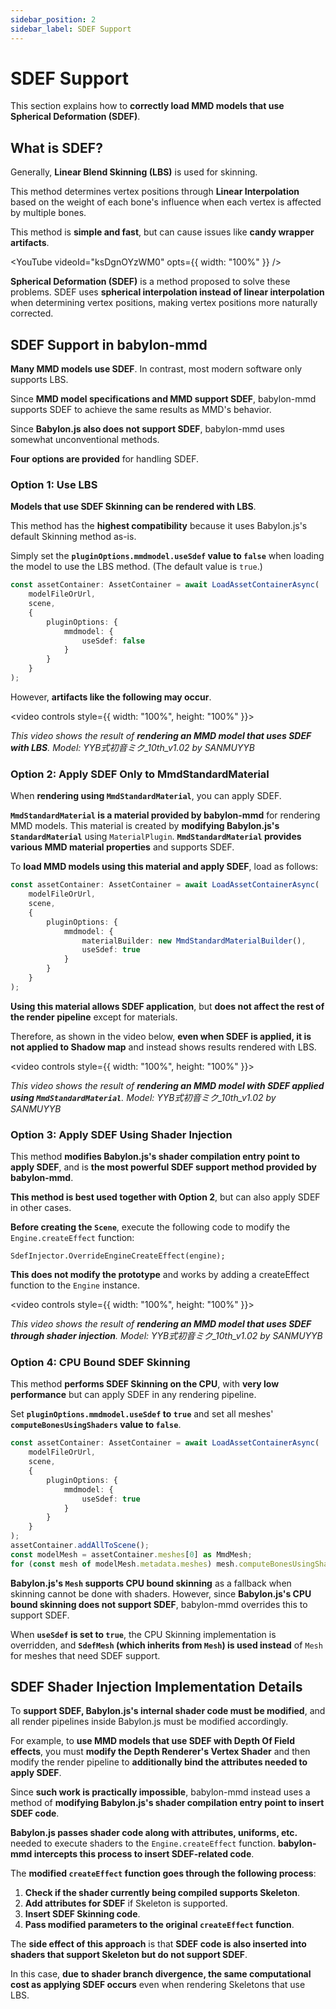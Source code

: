 ```yaml
---
sidebar_position: 2
sidebar_label: SDEF Support
---
```


# SDEF Support

This section explains how to **correctly load MMD models that use Spherical Deformation (SDEF)**.

## What is SDEF?

Generally, **Linear Blend Skinning (LBS)** is used for skinning.

This method determines vertex positions through **Linear Interpolation** based on the weight of each bone's influence when each vertex is affected by multiple bones.

This method is **simple and fast**, but can cause issues like **candy wrapper artifacts**.


<YouTube
    videoId="ksDgnOYzWM0"
    opts={{ width: "100%" }} />

**Spherical Deformation (SDEF)** is a method proposed to solve these problems. SDEF uses **spherical interpolation instead of linear interpolation** when determining vertex positions, making vertex positions more naturally corrected.

## SDEF Support in babylon-mmd

**Many MMD models use SDEF**. In contrast, most modern software only supports LBS.

Since **MMD model specifications and MMD support SDEF**, babylon-mmd supports SDEF to achieve the same results as MMD's behavior.

Since **Babylon.js also does not support SDEF**, babylon-mmd uses somewhat unconventional methods.

**Four options are provided** for handling SDEF.

### Option 1: Use LBS

**Models that use SDEF Skinning can be rendered with LBS**.

This method has the **highest compatibility** because it uses Babylon.js's default Skinning method as-is.

Simply set the **`pluginOptions.mmdmodel.useSdef` value to `false`** when loading the model to use the LBS method. (The default value is `true`.)

```typescript
const assetContainer: AssetContainer = await LoadAssetContainerAsync(
    modelFileOrUrl,
    scene,
    {
        pluginOptions: {
            mmdmodel: {
                useSdef: false
            }
        }
    }
);
```

However, **artifacts like the following may occur**.


<video controls style={{ width: "100%", height: "100%" }}>
  <source src={Ldef} type="video/mp4"/>
</video>

*This video shows the result of **rendering an MMD model that uses SDEF with LBS**. Model: YYB式初音ミク_10th_v1.02 by SANMUYYB*

### Option 2: Apply SDEF Only to MmdStandardMaterial

When **rendering using `MmdStandardMaterial`**, you can apply SDEF.

**`MmdStandardMaterial` is a material provided by babylon-mmd** for rendering MMD models.
This material is created by **modifying Babylon.js's `StandardMaterial`** using `MaterialPlugin`.
**`MmdStandardMaterial` provides various MMD material properties** and supports SDEF.

To **load MMD models using this material and apply SDEF**, load as follows:

```typescript
const assetContainer: AssetContainer = await LoadAssetContainerAsync(
    modelFileOrUrl,
    scene,
    {
        pluginOptions: {
            mmdmodel: {
                materialBuilder: new MmdStandardMaterialBuilder(),
                useSdef: true
            }
        }
    }
);
```

**Using this material allows SDEF application**, but **does not affect the rest of the render pipeline** except for materials.

Therefore, as shown in the video below, **even when SDEF is applied, it is not applied to Shadow map** and instead shows results rendered with LBS.


<video controls style={{ width: "100%", height: "100%" }}>
  <source src={Sdef} type="video/mp4"/>
</video>

*This video shows the result of **rendering an MMD model with SDEF applied using `MmdStandardMaterial`**. Model: YYB式初音ミク_10th_v1.02 by SANMUYYB*

### Option 3: Apply SDEF Using Shader Injection

This method **modifies Babylon.js's shader compilation entry point to apply SDEF**, and is **the most powerful SDEF support method provided by babylon-mmd**.

**This method is best used together with Option 2**, but can also apply SDEF in other cases.

**Before creating the `Scene`**, execute the following code to modify the `Engine.createEffect` function:

```
SdefInjector.OverrideEngineCreateEffect(engine);
```

**This does not modify the prototype** and works by adding a createEffect function to the `Engine` instance.


<video controls style={{ width: "100%", height: "100%" }}>
  <source src={SdefWithInjection} type="video/mp4"/>
</video>

*This video shows the result of **rendering an MMD model that uses SDEF through shader injection**. Model: YYB式初音ミク_10th_v1.02 by SANMUYYB*

### Option 4: CPU Bound SDEF Skinning

This method **performs SDEF Skinning on the CPU**, with **very low performance** but can apply SDEF in any rendering pipeline.

Set **`pluginOptions.mmdmodel.useSdef` to `true`** and set all meshes' **`computeBonesUsingShaders` value to `false`**.

```typescript
const assetContainer: AssetContainer = await LoadAssetContainerAsync(
    modelFileOrUrl,
    scene,
    {
        pluginOptions: {
            mmdmodel: {
                useSdef: true
            }
        }
    }
);
assetContainer.addAllToScene();
const modelMesh = assetContainer.meshes[0] as MmdMesh;
for (const mesh of modelMesh.metadata.meshes) mesh.computeBonesUsingShaders = false;
```

**Babylon.js's `Mesh` supports CPU bound skinning** as a fallback when skinning cannot be done with shaders. However, since **Babylon.js's CPU bound skinning does not support SDEF**, babylon-mmd overrides this to support SDEF.

When **`useSdef` is set to `true`**, the CPU Skinning implementation is overridden, and **`SdefMesh` (which inherits from `Mesh`) is used instead** of `Mesh` for meshes that need SDEF support.

## SDEF Shader Injection Implementation Details

To **support SDEF, Babylon.js's internal shader code must be modified**, and all render pipelines inside Babylon.js must be modified accordingly.

For example, to **use MMD models that use SDEF with Depth Of Field effects**, you must **modify the Depth Renderer's Vertex Shader** and then modify the render pipeline to **additionally bind the attributes needed to apply SDEF**.

Since **such work is practically impossible**, babylon-mmd instead uses a method of **modifying Babylon.js's shader compilation entry point to insert SDEF code**.

**Babylon.js passes shader code along with attributes, uniforms, etc.** needed to execute shaders to the `Engine.createEffect` function. **babylon-mmd intercepts this process to insert SDEF-related code**.

The **modified `createEffect` function goes through the following process**:

1. **Check if the shader currently being compiled supports Skeleton**.
2. **Add attributes for SDEF** if Skeleton is supported.
3. **Insert SDEF Skinning code**.
4. **Pass modified parameters to the original `createEffect` function**.

The **side effect of this approach** is that **SDEF code is also inserted into shaders that support Skeleton but do not support SDEF**.

In this case, **due to shader branch divergence, the same computational cost as applying SDEF occurs** even when rendering Skeletons that use LBS.
